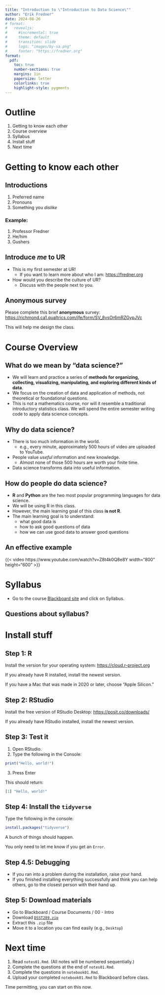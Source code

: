 ```yaml
---
title: "Introduction to \"Introduction to Data Science\""
author: "Erik Fredner"
date: 2024-08-26
# format: 
#   revealjs:
#     #incremental: true
#     theme: default
#     transition: slide
#     logo: "images/by-sa.png"
#     footer: "https://fredner.org"
format:
  pdf:
    toc: true
    number-sections: true
    margins: 1in
    papersize: letter
    colorlinks: true
    highlight-style: pygments
---
```


# Outline

1. Getting to know each other
2. Course overview
3. Syllabus
4. Install stuff
5. Next time

# Getting to know each other

## Introductions

1. Preferred name
2. Pronouns
3. Something you *dislike*

### Example:

1. Professor Fredner
2. He/him
3. Gushers

## Introduce *me* to UR

- This is my first semester at UR!
  - If you want to learn more about who I am: <https://fredner.org>
- How would you describe the culture of UR?
  - Discuss with the people next to you.

## Anonymous survey

Please complete this brief **anonymous** survey:
<https://richmond.ca1.qualtrics.com/jfe/form/SV_8vsOr6mRZGypJVc>

This will help me design the class.

# Course Overview

## What do we mean by "data science?"

- We will learn and practice a series of **methods for organizing, collecting, visualizing, manipulating, and exploring different kinds of data**.
- We focus on the creation of data and application of methods, not theoretical or foundational questions.
- This is not a mathematics course, nor will it resemble a traditional introductory statistics class. We will spend the entire semester writing code to apply data science concepts.

## Why do data science?

- There is too much information in the world.
  - e.g., every minute, approximately 500 hours of video are uploaded to YouTube.
- People value *useful* information and new knowledge.
  - Almost none of those 500 hours are worth your finite time.
- Data science transforms data into useful information.

## How do people do data science?

- **R** and **Python** are the two most popular programming languages for data science.
- We will be using R in this class.
- However, the main learning goal of this class **is not R**.
- The main learning goal is to understand:
  - what good data is
  - how to ask good questions of data
  - how we can use good data to answer good questions

## An effective example

{{< video https://www.youtube.com/watch?v=Z8t4k0Q8e8Y
width="800"
height="600" >}}

# Syllabus

- Go to the course [Blackboard site](https://blackboard.richmond.edu/webapps/blackboard/execute/courseMain?course_id=_56262_1) and click on Syllabus.

## Questions about syllabus?

# Install stuff

## Step 1: R

Install the version for your operating system:
<https://cloud.r-project.org>

If you already have R installed, install the newest version.

If you have a Mac that was made in 2020 or later, choose "Apple Silicon."

## Step 2: RStudio

Install the free version of RStudio Desktop:
<https://posit.co/downloads/>

If you already have RStudio installed, install the newest version.

## Step 3: Test it

1. Open RStudio.
2. Type the following in the Console:

```r
print("Hello, world!")
```

3. Press Enter

This should return:

```r
[1] "Hello, world!"
```

## Step 4: Install the `tidyverse`

Type the following in the console:

``` r
install.packages("tidyverse")
```
A bunch of things should happen.

You only need to let me know if you get an `Error`.

## Step 4.5: Debugging

- If you ran into a problem during the installation, raise your hand.
- If you finished installing everything successfully and think you can help others, go to the closest person with their hand up.

## Step 5: Download materials

- Go to Blackboard / Course Documents / 00 - Intro
- Download [`DSST289.zip`](https://blackboard.richmond.edu/bbcswebdav/pid-1849539-dt-content-rid-16112227_1/xid-16112227_1)
- Extract this `.zip` file
- Move it to a location you can find easily (e.g., `Desktop`)

# Next time

1. Read `notes01.Rmd`. (All notes will be numbered sequentially.)
2. Complete the questions at the end of `notes01.Rmd`.
3. Complete the questions in `notebook01.Rmd`.
4. Upload your completed `notebook01.Rmd` to Blackboard before class.

Time permitting, you can start on this now.